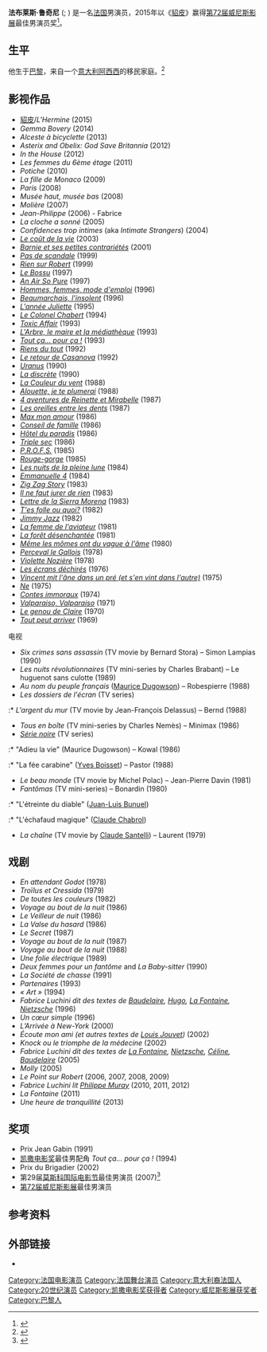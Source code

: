 {{Infobox person
| name                  = Fabrice Luchini
| image                 = Fabrice Luchini Cannes 2016.jpg
| caption               = 2016年5月
| birthname             = 
| birth_date            = {{Birth date and age|df=yes|1951|11|1}}
| birth_place           = {{FRA}}[[巴黎|巴黎]]
| othername             = 
| occupation            = 男演员
| years_active          = 1969–现在
| spouse                = 
| domesticpartner       = 
| website               = 
}}
'''法布莱斯·鲁奇尼''' ({{IPA-fr|fabʁis lukini}}; {{bd|1951年|11月1日}}) 是一名[[法国|法国]]男演员，2015年以《[[貂皮_(电影)|貂皮]]》赢得[[第72届威尼斯影展|第72届威尼斯影展]]最佳男演员奖<ref name="winners">{{cite web|title=LIVE: The winners of the 72nd Venice Film Festival|url=http://cineuropa.org/nw.aspx?t=newsdetail&did=298479|accessdate=12 September 2015|archive-date=2017-10-07|archive-url=https://web.archive.org/web/20171007221238/http://cineuropa.org/nw.aspx?t=newsdetail&did=298479|dead-url=no}}</ref>。
  
==生平==
他生于[[巴黎|巴黎]]，来自一个[[意大利|意大利]][[阿西西|阿西西]]的移民家庭。<ref>{{cite web |language=it |url=http://www.lexpress.fr/culture/scene/l-enigme-luchini_498015.html |title=L'énigme Luchini |accessdate=2015-05-27 |archive-date=2020-08-05 |archive-url=https://web.archive.org/web/20200805211247/https://www.lexpress.fr/culture/scene/l-enigme-luchini_498015.html |dead-url=no }}</ref> 

==影视作品==
{{div col|cols=3}}
*[[貂皮_(电影)|貂皮]]/''L'Hermine'' (2015)
*''Gemma Bovery'' (2014) 
*''Alceste à bicyclette'' (2013)
*''Asterix and Obelix: God Save Britannia'' (2012)
* ''In the House'' (2012)
* ''Les femmes du 6ème étage'' (2011)
* ''Potiche'' (2010)
* ''La fille de Monaco'' (2009)
* ''Paris''  (2008)
* ''Musée haut, musée bas'' (2008)
* ''Molière'' (2007)
* ''Jean-Philippe'' (2006) - Fabrice
* ''La cloche a sonné'' (2005)
* ''Confidences trop intimes'' (aka ''Intimate Strangers'') (2004)
* ''[[Le_coût_de_la_vie|Le coût de la vie]]'' (2003)
* ''[[Barnie_et_ses_petites_contrariétés|Barnie et ses petites contrariétés]]'' (2001)
* ''[[No_Scandal|Pas de scandale]]'' (1999)
* ''[[Rien_sur_Robert|Rien sur Robert]]'' (1999)
* ''[[On_Guard_(1997_film)|Le Bossu]]'' (1997)
* ''[[An_Air_So_Pure|An Air So Pure]]'' (1997)
* ''[[Men,_Women:_A_User's_Manual|Hommes, femmes, mode d'emploi]]'' (1996)
* ''[[Beaumarchais_(film)|Beaumarchais, l'insolent]]'' (1996)
* ''[[L'année_Juliette|L'année Juliette]]'' (1995)
* ''[[Colonel_Chabert_(1994_film)|Le Colonel Chabert]]'' (1994)
* ''[[Toxic_Affair|Toxic Affair]]'' (1993)
* ''[[L'Arbre,_le_maire_et_la_médiathèque|L'Arbre, le maire et la médiathèque]]'' (1993)
* ''[[Tout_ça..._pour_ça_!|Tout ça... pour ça !]]'' (1993)
* ''[[Riens_du_tout|Riens du tout]]'' (1992)
* ''[[The_Return_of_Casanova|Le retour de Casanova]]'' (1992)
* ''[[Uranus_(film)|Uranus]]'' (1990)
* ''[[La_discrète|La discrète]]'' (1990)
* ''[[La_Couleur_du_vent|La Couleur du vent]]'' (1988)
* ''[[Alouette,_je_te_plumerai|Alouette, je te plumerai]]'' (1988)
* ''[[Four_Adventures_of_Reinette_and_Mirabelle|4 aventures de Reinette et Mirabelle]]'' (1987)
* ''[[Les_oreilles_entre_les_dents|Les oreilles entre les dents]]'' (1987)
* ''[[Max_mon_amour|Max mon amour]]'' (1986)
* ''[[Conseil_de_famille_(film)|Conseil de famille]]'' (1986)
* ''[[Hôtel_du_Paradis|Hôtel du paradis]]'' (1986)
* ''[[Triple_sec_(film)|Triple sec]]'' (1986)
* ''[[P.R.O.F.S.|P.R.O.F.S.]]'' (1985)
* ''[[Rouge-gorge|Rouge-gorge]]'' (1985)
* ''[[Full_Moon_in_Paris|Les nuits de la pleine lune]]'' (1984)
* ''[[Emmanuelle_4|Emmanuelle 4]]'' (1984)
* ''[[Zig_Zag_Story|Zig Zag Story]]'' (1983)
* ''[[Il_ne_faut_jurer_de_rien|Il ne faut jurer de rien]]'' (1983)
* ''[[Lettre_de_la_Sierra_Morena|Lettre de la Sierra Morena]]'' (1983)
* ''[[T'es_folle_ou_quoi?|T'es folle ou quoi?]]'' (1982)
* ''[[Jimmy_Jazz_(film)|Jimmy Jazz]]'' (1982)
* ''[[La_femme_de_l'aviateur|La femme de l'aviateur]]'' (1981)
* ''[[La_forêt_désenchantée|La forêt désenchantée]]'' (1981)
* ''[[Même_les_mômes_ont_du_vague_à_l'âme|Même les mômes ont du vague à l'âme]]'' (1980)
* ''[[Perceval_le_Gallois|Perceval le Gallois]]'' (1978)
* ''[[Violette_Nozière|Violette Nozière]]'' (1978)
* ''[[Les_écrans_déchirés|Les écrans déchirés]]'' (1976)
* ''[[Vincent_mit_l'âne_dans_un_pré_(et_s'en_vint_dans_l'autre)|Vincent mit l'âne dans un pré (et s'en vint dans l'autre)]]'' (1975)
* ''[[Ne_(film)|Ne]]'' (1975)
* ''[[Immoral_Tales_(film)|Contes immoraux]]'' (1974)
* ''[[Valparaiso,_Valparaiso|Valparaiso, Valparaiso]]'' (1971)
* ''[[Claire's_Knee|Le genou de Claire]]'' (1970)
* ''[[Tout_peut_arriver|Tout peut arriver]]'' (1969)
{{Div col end}}

;电视
* ''Six crimes sans assassin'' (TV movie by Bernard Stora) – Simon Lampias (1990)
* ''Les nuits révolutionnaires'' (TV mini-series by Charles Brabant) – Le huguenot sans culotte (1989)
* ''Au nom du peuple français'' ([[Maurice_Dugowson|Maurice Dugowson]]) – Robespierre (1988)
* ''Les dossiers de l'écran'' (TV series)
:* ''L'argent du mur'' (TV movie by Jean-François Delassus) – Bernd (1988)
* ''Tous en boîte'' (TV mini-series by Charles Nemès) – Minimax (1986)
* ''[[Série_noire_(TV_series)|Série noire]]'' (TV series)
:* "Adieu la vie" (Maurice Dugowson) – Kowal (1986)
:* "La fée carabine" ([[Yves_Boisset|Yves Boisset]]) – Pastor (1988)
* ''Le beau monde'' (TV movie by Michel Polac) – Jean-Pierre Davin (1981)
* ''Fantômas'' (TV mini-series) – Bonardin (1980)
:* "L'étreinte du diable" ([[Juan-Luis_Bunuel|Juan-Luis Bunuel]])
:* "L'échafaud magique" ([[Claude_Chabrol|Claude Chabrol]])
* ''La chaîne'' (TV movie by [[Claude_Santelli|Claude Santelli]]) – Laurent (1979)

==戏剧==
{{div col|cols=2}}
*''En attendant Godot'' (1978)
*''Troïlus et Cressida'' (1979)
*''De toutes les couleurs'' (1982)
*''Voyage au bout de la nuit'' (1986)
*''Le Veilleur de nuit'' (1986)
*''La Valse du hasard'' (1986)
*''Le Secret'' (1987)
*''Voyage au bout de la nuit'' (1987)
*''Voyage au bout de la nuit'' (1988)
*''Une folie électrique'' (1989)
*''Deux femmes pour un fantôme'' and ''La Baby-sitter'' (1990)
*''La Société de chasse'' (1991)
*''Partenaires'' (1993)
*''« Art »'' (1994)
*''Fabrice Luchini dit des textes de [[Baudelaire|Baudelaire]], [[Victor_Hugo|Hugo]], [[Jean_de_La_Fontaine|La Fontaine]], [[Nietzsche|Nietzsche]]'' (1996)
*''Un cœur simple'' (1996)
*''L’Arrivée à New-York'' (2000)
*''Écoute mon ami (et autres textes de [[Louis_Jouvet|Louis Jouvet]])'' (2002)
*''Knock ou le triomphe de la médecine'' (2002)
*''Fabrice Luchini dit des textes de [[Jean_de_La_Fontaine|La Fontaine]], [[Nietzsche|Nietzsche]], [[Louis-Ferdinand_Céline|Céline]], [[Baudelaire|Baudelaire]]'' (2005)
*''Molly'' (2005) 
*''Le Point sur Robert'' (2006, 2007, 2008, 2009)
*''Fabrice Luchini lit [[Philippe_Muray|Philippe Muray]]'' (2010, 2011, 2012)
*''La Fontaine'' (2011) 
*''Une heure de tranquillité'' (2013)
{{Div col end}}

==奖项==
*Prix Jean Gabin (1991)
*[[凯撒电影奖|凯撒电影奖]]最佳男配角  ''Tout ça... pour ça !'' (1994)
*Prix du Brigadier (2002)
*第29届[[莫斯科国际电影节|莫斯科国际电影节]]最佳男演员 (2007)<ref name="Moscow2007">{{cite web|url=http://www.moscowfilmfestival.ru/miff34/eng/archives/?year=2007 |title=29th Moscow International Film Festival (2007) |accessdate=2013-05-30 |work=MIFF |deadurl=yes |archiveurl=https://web.archive.org/web/20130421051129/http://www.moscowfilmfestival.ru/miff34/eng/archives/?year=2007 |archivedate=2013-04-21 }}</ref>
*[[第72届威尼斯影展|第72届威尼斯影展]]最佳男演员

==参考资料==
{{reflist}}

==外部链接==
{{commons category|Fabrice Luchini}}
* {{IMDb name|name=Fabrice Luchini|id=0524528}}

{{凱薩獎最佳男配角獎}}
{{威尼斯影展最佳男演員獎}}
{{DEFAULTSORT:Luchini, Fabrice}}
[[Category:法国电影演员|Category:法国电影演员]]
[[Category:法国舞台演员|Category:法国舞台演员]]
[[Category:意大利裔法国人|Category:意大利裔法国人]]
[[Category:20世纪演员|Category:20世纪演员]]
[[Category:凯撒电影奖获得者|Category:凯撒电影奖获得者]]
[[Category:威尼斯影展获奖者|Category:威尼斯影展获奖者]]
[[Category:巴黎人|Category:巴黎人]]